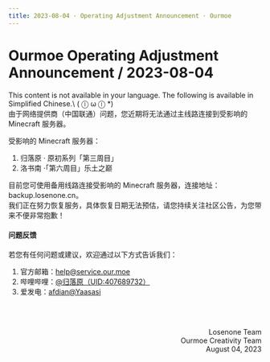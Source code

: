 ```yaml
---
title: 2023-08-04 · Operating Adjustment Announcement · Ourmoe
---
```




# Ourmoe Operating Adjustment Announcement / 2023-08-04

<Callout type="error" emoji="️🚫">
  This content is not available in your language. The following is available in Simplified Chinese.\
   ( ⓛ ω ⓛ &#42;)
</Callout>

<br />
由于网络提供商（中国联通）问题，您近期将无法通过主线路连接到受影响的 Minecraft 服务器。

受影响的 Minecraft 服务器：

1. 归落原 · 原初系列「第三周目」
2. 洛书南 ·「第六周目」乐土之巅

目前您可使用备用线路连接受影响的 Minecraft 服务器，连接地址：backup.losenone.cn。\
我们正在努力恢复服务，具体恢复日期无法预估，请您持续关注社区公告，为您带来不便非常抱歉！


#### 问题反馈

若您有任何问题或建议，欢迎通过以下方式告诉我们：

1. 官方邮箱：help@service.our.moe
2. 哔哩哔哩：[@归落原（UID:407689732）](https://space.bilibili.com/407689732)
3. 爱发电：[afdian@Yaasasi](https://afdian.net/@Yaasasi)


<br /><br /><p align="right">Losenone Team<br />Ourmoe Creativity Team<br />August 04, 2023</p>